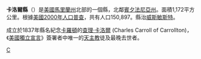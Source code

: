 {{Otheruses|卡洛爾縣|subject=美國馬里蘭州的一個縣|other=同名的縣}}
<!--[[File:Map_of_Maryland_highlighting_Carroll_County.svg|250px]]-->
{{Infobox U.S. County|
 county  = 卡洛爾縣|
 state = 馬里蘭州 |
 en county  = Carroll County|
 en state = Maryland |
 seal = Seal of Carroll County, Maryland.png |
 map size = 225|
 founded year = 1837|
 seat wl = Westminster | 
 area = 1,172 [[square_kilometre|km²]] (452 [[square_mile|mi²]]) |
 area land  = 1,163 km² (449 mi²) |
 area water = 8 km² (3 mi²) |
 area percentage = 0.72% |
 census yr = 2000|
 pop = 150,897 |
 density = 130|
 web = www.carr.org|
|}}
'''卡洛爾縣'''（{{lang-en|Carroll County}}）是[[美國|美國]][[馬里蘭州|馬里蘭州]]北部的一個縣，北鄰[[賓夕法尼亞州|賓夕法尼亞州]]。面積1,172平方公里。根據[[美國2000年人口普查|美國2000年人口普查]]，共有人口150,897。縣治[[威斯敏斯特_(馬里蘭州)|威斯敏斯特]]。

成立於1837年縣名紀念[[卡羅頓|卡羅頓]]的[[查理·卡洛爾|查理·卡洛爾]] (Charles Carroll of Carrollton)，《[[美國獨立宣言|美國獨立宣言]]》簽署者中唯一的[[天主教|天主教]]徒及最晚去世者。

{{马里兰州}}
{{Maryland-stub}}

[[Category:马里兰州行政区划|C]]